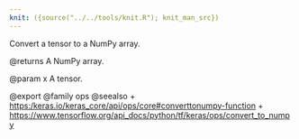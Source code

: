```yaml
---
knit: ({source("../../tools/knit.R"); knit_man_src})
---
```

Convert a tensor to a NumPy array.

@returns
    A NumPy array.

@param x A tensor.

@export
@family ops
@seealso
+ <https:/keras.io/keras_core/api/ops/core#converttonumpy-function>
+ <https://www.tensorflow.org/api_docs/python/tf/keras/ops/convert_to_numpy>
